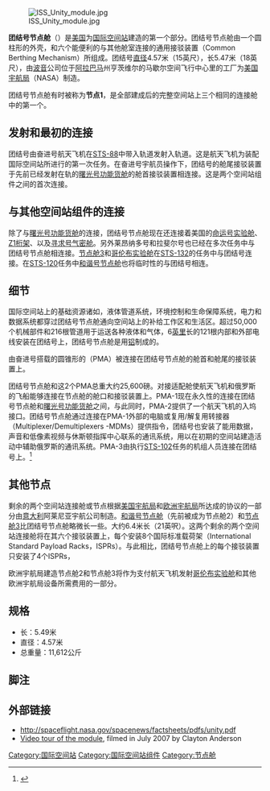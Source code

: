 {{noteTA
|G1=Aero
}}
[[File:ISS_Unity_module.jpg|thumb]]

'''团结号节点舱'''（{{lang-en|Unity}}）是[[美国|美国]]为[[国际空间站|国际空间站]]建造的第一个部分。团结号节点舱由一个圆柱形的外壳，和六个能便利的与其他舱室连接的通用接驳装置（Common Berthing Mechanism）所组成。团结号[[直径|直径]]4.57米（15英尺），长5.47米（18英尺），由[[波音|波音]]公司位于[[阿拉巴马|阿拉巴马]]州亨茨维尔的马歇尔空间飞行中心里的工厂为[[美国宇航局|美国宇航局]]（NASA）制造。

团结号节点舱有时被称为'''节点1'''，是全部建成后的完整空间站上三个相同的连接舱中的第一个。

== 发射和最初的连接 ==
团结号由奋进号航天飞机在[[STS-88|STS-88]]中带入轨道发射入轨道。这是航天飞机为装配国际空间站所进行的第一次任务。在奋进号宇航员操作下，团结号的舱尾接驳装置于先前已经发射在轨的[[曙光号功能货舱|曙光号功能货舱]]的舱首接驳装置相连接。这是两个空间站组件之间的首次连接。

== 与其他空间站组件的连接 ==
除了与[[曙光号功能货舱|曙光号功能货舱]]的连接，团结号节点舱现在还连接着美国的[[命运号实验舱|命运号实验舱]]、[[综合桁架结构|Z1桁架]]、{{link-en|加压对接适配舱|Pressurized Mating Adapter}}以及[[寻求号气密舱|寻求号气密舱]]。另外莱昂纳多号和拉斐尔号{{link-en|多用途后勤舱|MPLM}}也已经在多次任务中与团结号节点舱相连接。[[节点舱3|节点舱3]]和[[哥伦布实验舱|哥伦布实验舱]]在[[STS-132|STS-132]]的任务中与团结号连接。在[[STS-120|STS-120]]任务中[[和谐号节点舱|和谐号节点舱]]也将临时性的与团结号相连。

== 细节 ==
国际空间站上的基础资源诸如，液体管道系统，环境控制和生命保障系统，电力和数据系统都穿过团结号节点舱通向空间站上的补给工作区和生活区。超过50,000个机械部件和216根管道用于运送各种液体和气体，6[[英里|英里]]长的121根内部和外部电线安装在团结号上，团结号节点舱是用[[铝|铝]]制成的。

由奋进号搭载的圆锥形的{{link-en|加压对接适配舱|Pressurized Mating Adapter}}（PMA）被连接在团结号节点舱的舱首和舱尾的接驳装置上。

团结号节点舱和这2个PMA总重大约25,600磅。对接适配舱使航天飞机和俄罗斯的飞船能够连接在节点舱的舱口和接驳装置上。PMA-1现在永久性的连接在团结号节点舱和[[曙光号功能货舱|曙光号功能货舱]]之间，与此同时，PMA-2提供了一个航天飞机的入坞接口。团结号节点舱通过连接在PMA-1外部的电脑或复用/解复用转接器（Multiplexer/Demultiplexers
-MDMs）提供指令，团结号也安装了能用数据，声音和低像素视频与休斯顿指挥中心联系的通讯系统，用以在初期的空间站建造活动中辅助俄罗斯的通讯系统。PMA-3由执行[[STS-102|STS-102]]任务的机组人员连接在团结号上。<ref>{{cite web
  | last = STS-102
  | first = Mission Control Center
  | title = Status Report # 07
  | publisher = NASA
  | date = March 11, 2001
  | url = http://science.ksc.nasa.gov/shuttle/missions/sts-102/news/sts-102-mcc-07.txt
  | format = html
  | accessdate = 18 January 2007
  | archive-date = 2012-03-11
  | archive-url = https://www.webcitation.org/664YnplAi?url=http://science.ksc.nasa.gov/shuttle/missions/sts-102/news/sts-102-mcc-07.txt
  | dead-url = yes
  }}</ref>

== 其他节点 ==
剩余的两个空间站连接舱或节点根据[[美国宇航局|美国宇航局]]和[[欧洲宇航局|欧洲宇航局]]所达成的协议的一部分由[[意大利|意大利]]阿莱尼亚宇航公司制造。[[和谐号节点舱|和谐号节点舱]]（先前被成为节点舱2）和[[节点舱3|节点舱3]]比团结号节点舱略微长一些。大约6.4米长（21英呎）。这两个剩余的两个空间站连接舱将在其六个接驳装置上，每个安装8个国际标准载荷架（International Standard Payload Racks，ISPRs）。与此相比，团结号节点舱上的每个接驳装置只安装了4个ISPRs，

欧洲宇航局建造节点舱2和节点舱3将作为支付航天飞机发射[[哥伦布实验舱|哥伦布实验舱]]和其他欧洲宇航局设备所需费用的一部分。

== 规格 ==
* 长：5.49米
* 直径：4.57米
* 总重量：11,612公斤

==脚注==
{{reflist}}
== 外部链接 ==
* http://spaceflight.nasa.gov/spacenews/factsheets/pdfs/unity.pdf{{Wayback|url=http://spaceflight.nasa.gov/spacenews/factsheets/pdfs/unity.pdf |date=20090317204752 }}
* [http://www.space-multimedia.nl.eu.org/index.php?option=com_content&task=view&id=2620&Itemid=2 Video tour of the module]{{Wayback|url=http://www.space-multimedia.nl.eu.org/index.php?option=com_content&task=view&id=2620&Itemid=2 |date=20071104164113 }}, filmed in July 2007 by Clayton Anderson

{{ISS modules}}

[[Category:国际空间站|Category:国际空间站]]
[[Category:国际空间站组件|Category:国际空间站组件]]
[[Category:节点舱|Category:节点舱]]